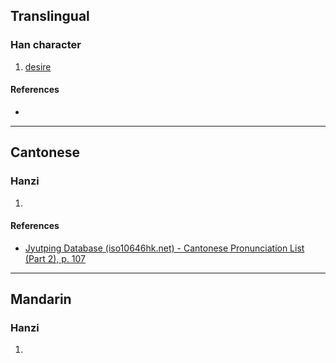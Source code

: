{{character info/new}}
==Translingual==

===Han character===
{{Han char|rn=61|rad=心|as=06|sn=10|four=|canj=VDP|ids=⿱好心}}

# [[desire]]

====References====
* {{Han ref|kx=0384.060|dkj=10550|dj=0714.240|hdz=42293.100|uh=604F|ud=24655}}

----

==Cantonese==

===Hanzi===
{{yue-hanzi|jyut=hou2|y=hou2}}

# {{defn|lang=yue|sort=心06}}

====References====
* [http://www.iso10646hk.net/jp/document/download.jsp Jyutping Database (iso10646hk.net) - Cantonese Pronunciation List (Part 2), p. 107]

----

==Mandarin==

===Hanzi===
{{cmn-hanzi|pin=[[hào]] ([[hao4]])|wg=hao<sup>4</sup>}}

# {{defn|lang=cmn|sort=心06}}